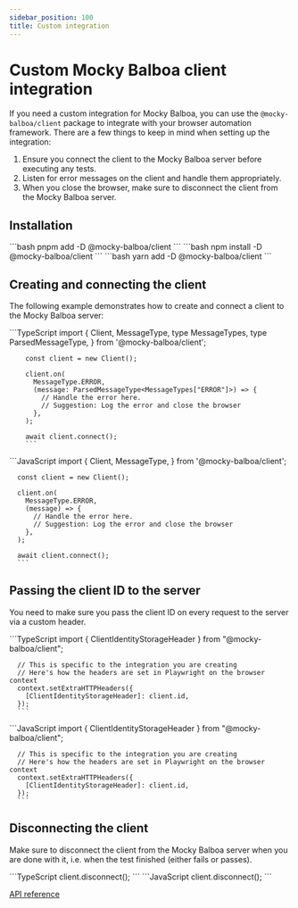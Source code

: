 ```yaml
---
sidebar_position: 100
title: Custom integration
---
```

<head>
    <title>Custom client integrations | Mocky Balboa</title>
</head>


# Custom Mocky Balboa client integration

If you need a custom integration for Mocky Balboa, you can use the `@mocky-balboa/client` package to integrate with your browser automation framework. There are a few things to keep in mind when setting up the integration:

1. Ensure you connect the client to the Mocky Balboa server before executing any tests.
1. Listen for error messages on the client and handle them appropriately.
1. When you close the browser, make sure to disconnect the client from the Mocky Balboa server.

## Installation

<Tabs groupId="package-manager">
  <TabItem value="pnpm" label="pnpm" default>
      ```bash
      pnpm add -D @mocky-balboa/client
      ```
    </TabItem>
  <TabItem value="npm" label="npm">
    ```bash
    npm install -D @mocky-balboa/client
    ```
  </TabItem>
  <TabItem value="yarn" label="yarn">
    ```bash
    yarn add -D @mocky-balboa/client
    ```
  </TabItem>
</Tabs>

## Creating and connecting the client

The following example demonstrates how to create and connect a client to the Mocky Balboa server:

<Tabs groupId="javascript-language">
  <TabItem value="typescript" label="TypeScript" default>
        ```TypeScript
        import {
          Client,
          MessageType,
          type MessageTypes,
          type ParsedMessageType,
        } from '@mocky-balboa/client';

        const client = new Client();

        client.on(
          MessageType.ERROR,
          (message: ParsedMessageType<MessageTypes["ERROR"]>) => {
            // Handle the error here.
            // Suggestion: Log the error and close the browser
          },
        );

        await client.connect();
        ```
  </TabItem>
  <TabItem value="javascript" label="JavaScript">
      ```JavaScript
      import {
        Client,
        MessageType,
      } from '@mocky-balboa/client';

      const client = new Client();

      client.on(
        MessageType.ERROR,
        (message) => {
          // Handle the error here.
          // Suggestion: Log the error and close the browser
        },
      );

      await client.connect();
      ```
  </TabItem>
</Tabs>

## Passing the client ID to the server

You need to make sure you pass the client ID on every request to the server via a custom header.

<Tabs groupId="javascript-language">
  <TabItem value="typescript" label="TypeScript" default>
      ```TypeScript
      import { ClientIdentityStorageHeader } from "@mocky-balboa/client";

      // This is specific to the integration you are creating
      // Here's how the headers are set in Playwright on the browser context
      context.setExtraHTTPHeaders({
        [ClientIdentityStorageHeader]: client.id,
      });
      ```
  </TabItem>
  <TabItem value="javascript" label="JavaScript">
      ```JavaScript
      import { ClientIdentityStorageHeader } from "@mocky-balboa/client";

      // This is specific to the integration you are creating
      // Here's how the headers are set in Playwright on the browser context
      context.setExtraHTTPHeaders({
        [ClientIdentityStorageHeader]: client.id,
      });
      ```
  </TabItem>
</Tabs>

## Disconnecting the client

Make sure to disconnect the client from the Mocky Balboa server when you are done with it, i.e. when the test finished (either fails or passes).

<Tabs groupId="javascript-language">
  <TabItem value="typescript" label="TypeScript" default>
      ```TypeScript
      client.disconnect();
      ```
  </TabItem>
  <TabItem value="javascript" label="JavaScript">
      ```JavaScript
      client.disconnect();
      ```
  </TabItem>
</Tabs>

[API reference](https://api-reference.mockybalboa.com/modules/_mocky-balboa_client.Client)
